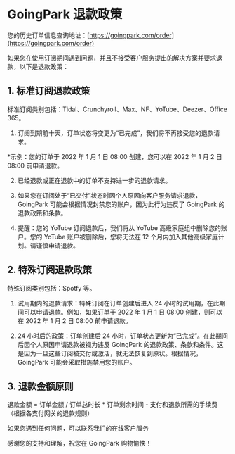 # GoingPark 退款政策

您的历史订单信息查询地址：[https://goingpark.com/order](https://goingpark.com/order)

如果您在使用订阅期间遇到问题，并且不接受客户服务提出的解决方案并要求退款，以下是退款政策：

## 1. 标准订阅退款政策

标准订阅类别包括：Tidal、Crunchyroll、Max、NF、YoTube、Deezer、Office 365。

1. 订阅到期前十天，订单状态将变更为“已完成”，我们将不再接受您的退款请求。

\*示例：您的订单于 2022 年 1 月 1 日 08:00 创建，您可以在 2022 年 1 月 2 日 08:00 前申请退款。

2. 已经退款或正在退款中的订单不支持进一步的退款请求。

3. 如果您在订阅处于“已交付”状态时因个人原因向客户服务请求退款，GoingPark 可能会根据情况封禁您的账户，因为此行为违反了 GoingPark 的退款政策和条款。

4. 提醒：您的 YoTube 订阅退款后，我们将从 YoTube 高级家庭组中删除您的账户。您的 YoTube 账户被删除后，您将无法在 12 个月内加入其他高级家庭计划。请谨慎申请退款。

## 2. 特殊订阅退款政策

特殊订阅类别包括：Spotfy 等。

1. 试用期内的退款请求：特殊订阅在订单创建后进入 24 小时的试用期，在此期间可以申请退款。例如，如果订单于 2022 年 1 月 1 日 08:00 创建，则可以在 2022 年 1 月 2 日 08:00 前申请退款。

2. 24 小时后的政策：订单创建后 24 小时，订单状态更新为“已完成”。在此期间后因个人原因申请退款被视为违反 GoingPark 的退款政策、条款和条件。这是因为一旦这些订阅被交付或激活，就无法恢复到原状。根据情况，GoingPark 可能会采取措施禁用您的账户。

## 3. 退款金额原则

退款金额 = 订单金额 / 订单总时长 * 订单剩余时间 - 支付和退款所需的手续费（根据各支付网关的退款规则）

如果您遇到任何问题，可以联系我们的在线客户服务

感谢您的支持和理解，祝您在 GoingPark 购物愉快！